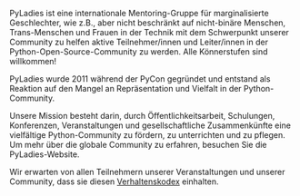 PyLadies ist eine internationale Mentoring-Gruppe für marginalisierte Geschlechter, wie z.B., aber
nicht beschränkt auf nicht-binäre Menschen, Trans-Menschen und Frauen in der Technik mit dem
Schwerpunkt unserer Community zu helfen aktive Teilnehmer/innen und Leiter/innen in der
Python-Open-Source-Community zu werden. Alle Könnerstufen sind willkommen!

PyLadies wurde 2011 während der PyCon gegründet und entstand als Reaktion auf den Mangel an
Repräsentation und Vielfalt in der Python-Community.

Unsere Mission besteht darin, durch Öffentlichkeitsarbeit, Schulungen, Konferenzen, Veranstaltungen
und gesellschaftliche Zusammenkünfte eine vielfältige Python-Community zu fördern, zu unterrichten
und zu pflegen. Um mehr über die globale Community zu erfahren, besuchen Sie die PyLadies-Website.

Wir erwarten von allen Teilnehmern unserer Veranstaltungen und unserer Community, dass sie diesen
[Verhaltenskodex](https://pyladies.com/CodeOfConduct) einhalten.
